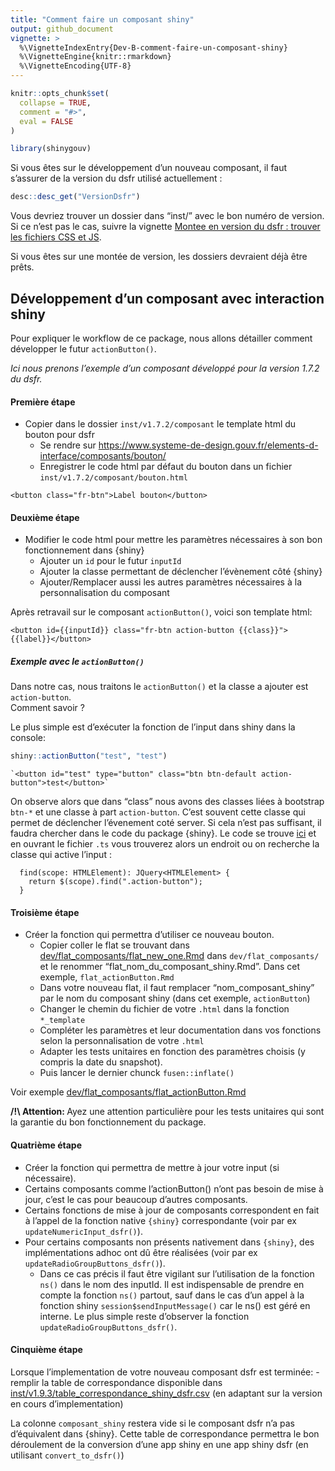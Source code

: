 ```yaml
---
title: "Comment faire un composant shiny"
output: github_document
vignette: >
  %\VignetteIndexEntry{Dev-B-comment-faire-un-composant-shiny}
  %\VignetteEngine{knitr::rmarkdown}
  %\VignetteEncoding{UTF-8}
---
```


```r
knitr::opts_chunk$set(
  collapse = TRUE,
  comment = "#>",
  eval = FALSE
)
```

```r
library(shinygouv)
```

<style>
blockquote{
  font-size: 1.5rem;
}
</style>

Si vous êtes sur le développement d'un nouveau composant, il faut s'assurer de la version du dsfr utilisé actuellement :


```r
desc::desc_get("VersionDsfr")
```

Vous devriez trouver un dossier dans "inst/" avec le bon numéro de version. Si ce n'est pas le cas, suivre la vignette [Montee en version du dsfr : trouver les fichiers CSS et JS](Dev-C-montee-en-version-du-dsfr-trouver-les-fichiers-css-et-js.md).

Si vous êtes sur une montée de version, les dossiers devraient déjà être prêts.


## Développement d'un composant avec interaction shiny

Pour expliquer le workflow de ce package, nous allons détailler comment développer le futur `actionButton()`.

_Ici nous prenons l'exemple d'un composant développé pour la version 1.7.2 du dsfr._


#### Première étape

- Copier dans le dossier `inst/v1.7.2/composant` le template html du bouton pour dsfr
  - Se rendre sur <https://www.systeme-de-design.gouv.fr/elements-d-interface/composants/bouton/>
  - Enregistrer le code html par défaut du bouton dans un fichier `inst/v1.7.2/composant/bouton.html`
  
```
<button class="fr-btn">Label bouton</button>
```


#### Deuxième étape

- Modifier le code html pour mettre les paramètres nécessaires à son bon fonctionnement dans {shiny}
  - Ajouter un `id` pour le futur `inputId`
  - Ajouter la classe permettant de déclencher l’évènement côté {shiny}
  - Ajouter/Remplacer aussi les autres paramètres nécessaires à la personnalisation du composant
  
Après retravail sur le composant `actionButton()`, voici son template html:

```
<button id={{inputId}} class="fr-btn action-button {{class}}">{{label}}</button>
```


##### Exemple avec le `actionButton()`

Dans notre cas, nous traitons le `actionButton()` et la classe a ajouter est `action-button`.  
Comment savoir ?  

Le plus simple est d'exécuter la fonction de l'input dans shiny dans la console:

```r
shiny::actionButton("test", "test")
```

```
`<button id="test" type="button" class="btn btn-default action-button">test</button>`
```

On observe alors que dans "class" nous avons des classes liées à bootstrap `btn-*` et une classe à part `action-button`. C'est souvent cette classe qui permet de déclencher l'évenement coté server. Si cela n'est pas suffisant, il faudra chercher dans le code du package {shiny}. Le code se trouve [ici](https://github.com/rstudio/shiny/tree/main/srcts/src/bindings/input) et en ouvrant le fichier `.ts` vous trouverez alors un endroit ou on recherche la classe qui active l'input :
```
  find(scope: HTMLElement): JQuery<HTMLElement> {
    return $(scope).find(".action-button");
  }
```


#### Troisième étape

- Créer la fonction qui permettra d'utiliser ce nouveau bouton.
  - Copier coller le flat se trouvant dans [dev/flat_composants/flat_new_one.Rmd](https://github.com/spyrales/shinygouv/blob/main/dev/flat_composants/flat_new_one.Rmd) dans
  `dev/flat_composants/` et le renommer "flat_nom_du_composant_shiny.Rmd". Dans cet exemple, `flat_actionButton.Rmd`
  - Dans votre nouveau flat, il faut remplacer "nom_composant_shiny" par le nom du composant shiny (dans cet exemple, `actionButton`)
  - Changer le chemin du fichier de votre `.html` dans la fonction `*_template`
  - Compléter les paramètres et leur documentation dans vos fonctions selon la personnalisation de votre `.html`
  - Adapter les tests unitaires en fonction des paramètres choisis (y compris la date du snapshot).
  - Puis lancer le dernier chunck `fusen::inflate()`


Voir exemple [dev/flat_composants/flat_actionButton.Rmd](https://github.com/spyrales/shinygouv/blob/main/dev/flat_composants/flat_actionButton.Rmd)

**/!\\ Attention: **
Ayez une attention particulière pour les tests unitaires qui sont la garantie du bon fonctionnement du package.


#### Quatrième étape

- Créer la fonction qui permettra de mettre à jour votre input (si nécessaire). 
- Certains composants comme l'actionButton() n'ont pas besoin de mise à jour, c'est le cas pour beaucoup d'autres composants.
- Certains fonctions de mise à jour de composants correspondent en fait à l'appel de la fonction native `{shiny}` correspondante (voir par ex `updateNumericInput_dsfr()`).
- Pour certains composants non présents nativement dans `{shiny}`, des implémentations adhoc ont dû être réalisées (voir par ex `updateRadioGroupButtons_dsfr()`).
  + Dans ce cas précis il faut être vigilant sur l'utilisation de la fonction `ns()` dans le nom des inputId. Il est indispensable de prendre en compte la fonction `ns()` partout, sauf dans le cas d'un appel à la fonction shiny `session$sendInputMessage()` car le ns() est géré en interne. Le plus simple reste d'observer la fonction `updateRadioGroupButtons_dsfr()`.


#### Cinquième étape

Lorsque l'implementation de votre nouveau composant dsfr est terminée:
- remplir la table de correspondance disponible dans [inst/v1.9.3/table_correspondance_shiny_dsfr.csv](https://github.com/spyrales/shinygouv/blob/main/inst/v1.9.3/table_correspondance_shiny_dsfr.csv) (en adaptant sur la version en cours d'implementation)

La colonne `composant_shiny` restera vide si le composant dsfr n'a pas d'équivalent dans {shiny}.
Cette table de correspondance permettra le bon déroulement de la conversion d'une app shiny en une app shiny dsfr (en utilisant `convert_to_dsfr()`)


